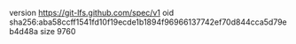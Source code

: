 version https://git-lfs.github.com/spec/v1
oid sha256:aba58ccff1541fd10f19ecde1b1894f96966137742ef70d844cca5d79eb4d48a
size 9760
